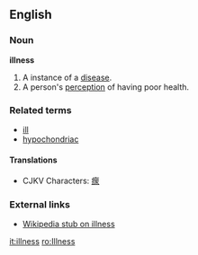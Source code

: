 ==English==

===Noun===
'''illness'''
#A instance of a [[disease]].
#A person's [[perception]] of having poor health.

===Related terms===
*[[ill]]
*[[hypochondriac]]

====Translations====
*CJKV Characters: [[瘝]]

===External links===
*[[w:illness|Wikipedia stub on illness]]

[[it:illness]]
[[ro:Illness]]
